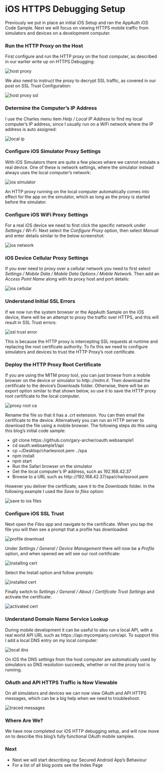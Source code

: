 # iOS HTTPS Debugging Setup

Previously we put in place an initial iOS Setup and ran the <Link href='/posts/ios-setup'>AppAuth iOS Code Sample</Link>. Next we will focus on viewing HTTPS mobile traffic from simulators and devices on a development computer.

### Run the HTTP Proxy on the Host

First configure and run the HTTP proxy on the host computer, as described in our earlier write up on <Link href='/posts/http-debugging-setup'>HTTPS Debugging</Link>:

![host proxy](/images/490/host-proxy.jpg)

We also need to instruct the proxy to decrypt SSL traffic, as covered in our post on <Link href='/posts/developer-ssl-setup'>SSL Trust Configuration</Link>:

![host proxy ssl](/images/490/host-proxy-ssl.jpg)

### Determine the Computer’s IP Address

I use the Charles menu item *Help / Local IP Address* to find my local computer’s IP address, since I usually run on a WiFi network where the IP address is auto assigned:

![local ip](/images/490/local-ip.jpg)

### Configure iOS Simulator Proxy Settings

With iOS Simulators there are quite a few places where we cannot emulate a real device. One of these is network settings, where the simulator instead always uses the local computer’s network:

![ios simulator](/images/490/ios-simulator.jpg)

An HTTP proxy running on the local computer automatically comes into effect for the app on the simulator, which as long as the proxy is started before the simulator.

### Configure iOS WiFi Proxy Settings

For a real iOS device we need to first click the specific network under *Settings / Wi-Fi*. Next select the *Configure Proxy* option, then select *Manual* and enter details similar to the below screenshot:

![ios network](/images/490/ios-network.jpg)

### iOS Device Cellular Proxy Settings

If you ever need to proxy over a cellular network you need to first select *Settings / Mobile Data / Mobile Data Options / Mobile Network*. Then add an *Access Point Name* along with its proxy host and port details:

![ios cellular](/images/490/ios-cellular.jpg)

### Understand Initial SSL Errors

If we now run the system browser or the AppAuth Sample on the iOS device, there will be an attempt to proxy the traffic over HTTPS, and this will result in SSL Trust errors:

![ssl trust error](/images/490/ssl-trust-error.jpg)

This is because the HTTP proxy is intercepting SSL requests at runtime and replacing the root certificate authority. To fix this we need to configure simulators and devices to trust the HTTP Proxy’s root certificate.

### Deploy the HTTP Proxy Root Certificate

If you are using the MITM proxy tool, you can just browse from a mobile browser on the device or simulator to *http`:`//mitm.it*. Then download the certificate to the device’s Downloads folder. Otherwise, there will be an export option similar to that shown below, so use it to save the HTTP proxy root certificate to the local computer.

![proxy root ca](/images/490/proxy-root-ca.jpg)

Rename the file so that it has a *.crt* extension. You can then email the certificate to the device. Alternatively you can run an HTTP server to download the file using a mobile browser. The following steps do this using this blog’s initial code sample:

- git clone https`:`//github.com/gary-archer/oauth.websample1
- cd oauth.websample1/api
- cp ~/Desktop/charlesroot.pem ../spa
- npm install
- npm start
- Run the Safari browser on the simulator
- Get the local computer’s IP address, such as 192.168.42.37
- Browse to a URL such as http`:`//192.168.42.37/spa/charlesroot.pem

However you deliver the certificate, save it to the *Downloads* folder. In the following example I used the *Save to files* option:

![save to ios files](/images/490/save-to-ios-files.jpg)

### Configure iOS SSL Trust

Next open the *Files app* and navigate to the certificate. When you tap the file you will then see a prompt that a profile has downloaded:

![profile download](/images/490/profile-download.jpg)

Under *Settings / General / Device Management* there will now be a *Profile* option, and when opened we will see our root certificate:

![installing cert](/images/490/installing-cert.jpg)

Select the Install option and follow prompts:

![installed cert](/images/490/installed-cert.jpg)

Finally switch to *Settings / General / About / Certificate Trust Settings* and activate the certificate:

![activated cert](/images/490/activated-cert.jpg)

### Understand Domain Name Service Lookup

During mobile development it can be useful to also run a local API, with a real world API URL such as https`:`//api.mycompany.com/api. To support this I add a local DNS entry on my local computer:

![local dns](/images/490/local-dns.jpg)

On iOS the DNS settings from the host computer are automatically used by simulators so DNS resolution succeeds, whether or not the proxy tool is running.

### OAuth and API HTTPS Traffic is Now Viewable

On all simulators and devices we can now view OAuth and API HTTPS messages, which can be a big help when we need to troubleshoot.

![traced messages](/images/490/traced-messages.jpg)

### Where Are We?

We have now completed our iOS HTTP debugging setup, and will now move on to describe this blog’s fully functional OAuth mobile samples.

### Next

- Next we will start describing our <Link href='/posts/android-code-sample-overview'>Secured Android App’s Behaviour</Link>
- For a list of all blog posts see the <Link href='/posts/index'>Index Page</Link>
